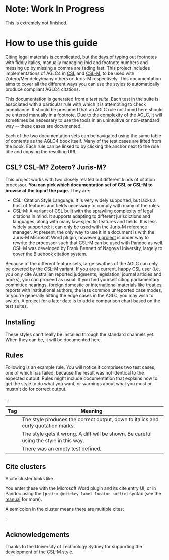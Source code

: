 <!-- vim: set fo-=tc : -->


# Note: Work In Progress

This is extremely not finished.

# How to use this guide

Citing legal materials is complicated, but the days of typing out footnotes
with fiddly italics, manually managing ibid and footnote numbers and messing up
by missing a comma are fading fast. This project includes implementations of
AGLC4 in [CSL][] and [CSL-M][], to be used with Zotero/Mendeley/many others or
Juris-M respectively. This documentation aims to cover all the different ways
you can use the styles to automatically produce compliant AGLC4 citations.

[CSL]: https://citationstyles.org/
[CSL-M]: https://citeproc-js.readthedocs.io/en/latest/csl-m/index.html

This documentation is generated from a *test suite*. Each test in the suite is
associated with a particular rule with which it is attempting to check
compliance. It should be presumed that an AGLC rule not found here should be
entered manually in a footnote. Due to the complexity of the AGLC, it will
sometimes be necessary to use the tools in an unintuitive or non-standard way
-- these cases are documented.

Each of the two documentation sets can be navigated using the same table of
contents as the AGLC4 book itself. Many of the test cases are lifted from the
book. Each rule can be linked to by clicking the anchor next to the rule title
and copying the resulting URL.

## CSL? CSL-M? Zotero? Juris-M?

This project works with two closely related but different kinds of citation
processor. **You can pick which documentation set of CSL or CSL-M to browse at
the top of the page.** They are:

* CSL: Citation Style Language. It is very widely supported, but lacks a host
  of features and fields necessary to comply with many of the rules.
* CSL-M: A variant of CSL built with the sprawling complexity of legal
  citations in mind. It supports adapting to different jurisdictions and
  languages, along with many law-specific features and fields. It is less
  widely supported: it can only be used with the Juris-M reference manager. At
  present, the only way to use it in a document is with the Juris-M Microsoft
  Word plugin, however [a project](https://github.com/cormacrelf/citeproc-rs)
  is under way to rewrite the processor such that CSL-M can be used with Pandoc
  as well. CSL-M was developed by Frank Bennett of Nagoya University, largely
  to cover the Bluebook citation system.

Because of the different feature sets, large swathes of the AGLC can only be
covered by the CSL-M variant. If you are a current, happy CSL user (i.e. you
only cite Australian reported judgments, legislation, journal articles and
books), you can proceed as usual. If you find yourself citing parliamentary
committee hearings, foreign domestic or international materials like treaties,
reports with institutional authors, the less common unreported case modes, or
you're generally hitting the edge cases in the AGLC, you may wish to switch. A
project for a later date is to add a comparison chart based on the test suites.

## Installing

These styles can't really be installed through the standard channels yet. When
they can be, it will be documented here.

## Rules

Following is an example rule. You will notice it comprises two test cases, one
of which has failed, because the result was not identical to the expected
output. Rules might include documentation that explains how to get the style to
do what you want, or warnings about what you must or mustn't do for correct
output.

<DemoRule />

...

| Tag                   | Meaning         |
| --------------------- | --------------- |
| <Tag type="passed" /> | The style produces the correct output, down to italics and curly quotation marks. |
| <Tag type="failed" /> | The style gets it wrong. A diff will be shown. Be careful using the style in this way. |
| <Tag type="stub" />   | There was an empty test defined. |

## Cite clusters

<p>
A cite cluster looks like <CiteCluster cites={[{ id: "citekey", label: 'locator label', locator: "locator", prefix: 'prefix', suffix: 'suffix' }]}/>.
</p>

You enter these with the Microsoft Word plugin and its cite entry UI, or in
Pandoc using the `[prefix @citekey label locator suffix]` syntax (see the
[manual][] for more).

A semicolon in the cluster means there are multiple cites:

<p>
<CiteCluster cites={[{ id: "citekey", prefix: 'prefix' }, { id: "key2", prefix: "second prefix" }]}/>.
</p>

[manual]: https://pandoc.org/MANUAL.html#citations

## Acknowledgements

Thanks to the University of Technology Sydney for supporting the development of the CSL-M style.
